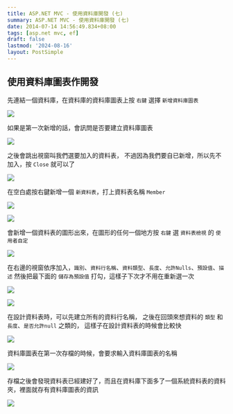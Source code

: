 ```yaml
---
title: ASP.NET MVC - 使用資料庫開發 (七)
summary: ASP.NET MVC - 使用資料庫開發 (七)
date: 2014-07-14 14:56:49.834+08:00
tags: [asp.net mvc, ef]
draft: false
lastmod: '2024-08-16'
layout: PostSimple
---
```


## 使用資料庫圖表作開發

先連結一個資料庫，在資料庫的資料庫圖表上按 `右鍵` 選擇 `新增資料庫圖表`

![](/static/images/2014/aspnet-mvc-db-dev-07/01.webp)

如果是第一次新增的話，會訊問是否要建立資料庫圖表

![](/static/images/2014/aspnet-mvc-db-dev-07/02.webp)

之後會跳出視窗叫我們選要加入的資料表，
不過因為我們要自已新增，所以先不加入，按 `Close` 就可以了

![](/static/images/2014/aspnet-mvc-db-dev-07/03.webp)

在空白處按右鍵新增一個 `新資料表`，打上資料表名稱 `Member`

![](/static/images/2014/aspnet-mvc-db-dev-07/04.webp)

![](/static/images/2014/aspnet-mvc-db-dev-07/05.webp)

會新增一個資料表的圖形出來，在圖形的任何一個地方按 `右鍵` 選 `資料表檢視` 的 `使用者自定`

![](/static/images/2014/aspnet-mvc-db-dev-07/06.webp)

在右邊的視窗依序加入，`識別`、`資料行名稱`、`資料類型`、`長度`、`允許Nulls`、`預設值`、`描述`
然後把最下面的 `儲存為預設值` 打勾，這樣子下次才不用在重新選一次

![](/static/images/2014/aspnet-mvc-db-dev-07/07.webp)

![](/static/images/2014/aspnet-mvc-db-dev-07/08.webp)

在設計資料表時，可以先建立所有的資料行名稱，
之後在回頭來想資料的 `類型` 和 `長度`、`是否允許null` 之類的，
這樣子在設計資料表的時候會比較快

![](/static/images/2014/aspnet-mvc-db-dev-07/09.webp)

資料庫圖表在第一次存檔的時候，會要求輸入資料庫圖表的名稱

![](/static/images/2014/aspnet-mvc-db-dev-07/10.webp)

存檔之後會發現資料表已經建好了，而且在資料庫下面多了一個系統資料表的資料夾，裡面就存有資料庫圖表的資訊

![](/static/images/2014/aspnet-mvc-db-dev-07/11.webp)
